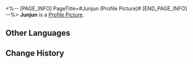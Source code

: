 <%-- [PAGE_INFO]
PageTitle=#Junjun (Profile Picture)#
[END_PAGE_INFO] --%>
{{Item Infobox
|title       = Junjun
|id          = 202003
|image       = Item Junjun.png
|type        = Profile Picture
|invCategory = 
|rarity      = 4
|effect      = Avatar reward obtained from finishing the mission "Hook's Gift."
|description = You know Natasha is more than capable of sewing it more precisely... But you prefer the tattered punk rock look.
}}
{{Description|''"Junjun! Junjun! Let me ask you &mdash; who's the baddest of the bad guys down in the Underworld?"''}}
'''Junjun''' is a [[Profile Picture]].

==Other Languages==
{{Other Languages
|en   = Junjun
|zhs  = 菌菌
|zht  = 菌菌
|ja   = キキ
|ko   = 균균
|es   = Jun Jun
|fr   = Nounours
|ru   = Цзюнь-Цзюнь
|th   = Junjun
|vi   = Junjun
|de   = Junjun
|id   = Junjun
|pt   = Junjun
}}

==Change History==
{{Change History|1.0}}